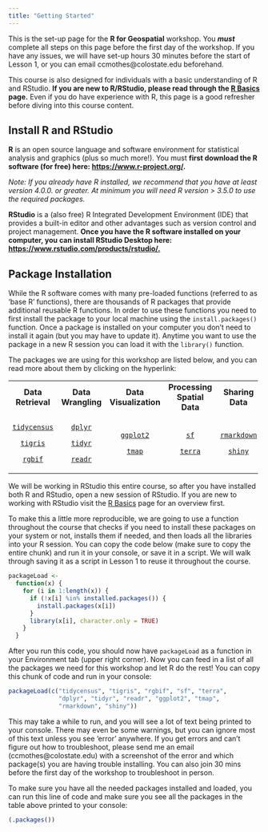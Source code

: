 ```yaml
---
title: "Getting Started"
---
```


This is the set-up page for the **R for Geospatial** workshop. You ***must*** complete all steps on this page before the first day of the workshop. If you have any issues, we will have set-up hours 30 minutes before the start of Lesson 1, or you can email ccmothes\@colostate.edu beforehand.

This course is also designed for individuals with a basic understanding of R and RStudio. **If you are new to R/RStudio, please read through the [R Basics](basics.qmd) page.** Even if you do have experience with R, this page is a good refresher before diving into this course content.

## Install R and RStudio

**R** is an open source language and software environment for statistical analysis and graphics (plus so much more!). You must **first download the R software (for free) here: <https://www.r-project.org/>.**

*Note: If you already have R installed, we recommend that you have at least version 4.0.0. or greater. At minimum you will need R version \> 3.5.0 to use the required packages.*

**RStudio** is a (also free) R Integrated Development Environment (IDE) that provides a built-in editor and other advantages such as version control and project management. **Once you have the R software installed on your computer, you can install RStudio Desktop here: [https://www.rstudio.com/products/rstudio/.](https://www.rstudio.com/products/rstudio/)**

## Package Installation

While the R software comes with many pre-loaded functions (referred to as 'base R' functions), there are thousands of R packages that provide additional reusable R functions. In order to use these functions you need to first install the package to your local machine using the `install.packages()` function. Once a package is installed on your computer you don't need to install it again (but you may have to update it). Anytime you want to use the package in a new R session you can load it with the `library()` function.

The packages we are using for this workshop are listed below, and you can read more about them by clicking on the hyperlink:

+:--------------------------------------------------------------:+:---------------------------------------:+:-------------------------------------------:+:----------------------------------------------------:+:---------------------------------------------:+
| **Data Retrieval**                                             | **Data Wrangling**                      | **Data Visualization**                      | **Processing Spatial Data**                          | **Sharing Data**                              |
+----------------------------------------------------------------+-----------------------------------------+---------------------------------------------+------------------------------------------------------+-----------------------------------------------+
| [`tidycensus`](https://walker-data.com/tidycensus/)            | [`dplyr`](https://dplyr.tidyverse.org/) | [`ggplot2`](https://ggplot2.tidyverse.org/) | [`sf`](https://r-spatial.github.io/sf/)              | [`rmarkdown`](https://rmarkdown.rstudio.com/) |
|                                                                |                                         |                                             |                                                      |                                               |
| [`tigris`](https://github.com/walkerke/tigris)                 | [`tidyr`](https://tidyr.tidyverse.org/) | [`tmap`](https://r-tmap.github.io/tmap/)    | [`terra`](https://rspatial.org/terra/pkg/index.html) | [`shiny`](https://shiny.rstudio.com/)         |
|                                                                |                                         |                                             |                                                      |                                               |
| [`rgbif`](https://docs.ropensci.org/rgbif/articles/rgbif.html) | [`readr`](https://readr.tidyverse.org/) |                                             |                                                      |                                               |
+----------------------------------------------------------------+-----------------------------------------+---------------------------------------------+------------------------------------------------------+-----------------------------------------------+

We will be working in RStudio this entire course, so after you have installed both R and RStudio, open a new session of RStudio. If you are new to working with RStudio visit the [R Basics](basics.qmd) page for an overview first.

To make this a little more reproducible, we are going to use a function throughout the course that checks if you need to install these packages on your system or not, installs them if needed, and then loads all the libraries into your R session. You can copy the code below (make sure to copy the entire chunk) and run it in your console, or save it in a script. We will walk through saving it as a script in Lesson 1 to reuse it throughout the course.

```r
packageLoad <-
  function(x) {
    for (i in 1:length(x)) {
      if (!x[i] %in% installed.packages()) {
        install.packages(x[i])
      }
      library(x[i], character.only = TRUE)
    }
  }
```

After you run this code, you should now have `packageLoad` as a function in your Environment tab (upper right corner). Now you can feed in a list of all the packages we need for this workshop and let R do the rest! You can copy this chunk of code and run in your console:

```r
packageLoad(c("tidycensus", "tigris", "rgbif", "sf", "terra",
              "dplyr", "tidyr", "readr", "ggplot2", "tmap",
              "rmarkdown", "shiny"))
```

This may take a while to run, and you will see a lot of text being printed to your console. There may even be some warnings, but you can ignore most of this text unless you see 'error' anywhere. If you get errors and can't figure out how to troubleshoot, please send me an email (ccmothes\@colostate.edu) with a screenshot of the error and which package(s) you are having trouble installing. You can also join 30 mins before the first day of the workshop to troubleshoot in person.

To make sure you have all the needed packages installed and loaded, you can run this line of code and make sure you see all the packages in the table above printed to your console:

```r
(.packages())
```
